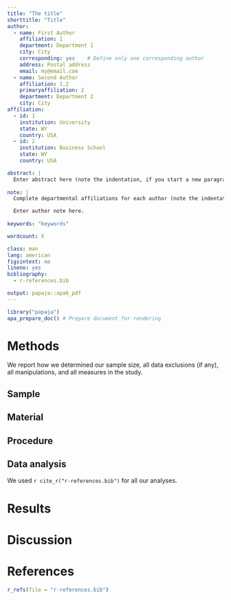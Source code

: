 ```yaml
---
title: "The title"
shorttitle: "Title"
author: 
  - name: First Author
    affiliation: 1
    department: Department 1
    city: City
    corresponding: yes    # Define only one corresponding author
    address: Postal address
    email: my@email.com
  - name: Second Author
    affiliation: 1,2
    primaryaffiliation: 2
    department: Department 2
    city: City
affiliation:
  - id: 1
    institution: University
    state: WY
    country: USA
  - id: 2
    institution: Business School
    state: WY
    country: USA

abstract: |
  Enter abstract here (note the indentation, if you start a new paragraph).
  
note: |  
  Complete departmental affiliations for each author (note the indentation, if you start a new paragraph).

  Enter author note here.
  
keywords: "keywords"

wordcount: X

class: man
lang: american
figsintext: no
lineno: yes
bibliography:
  - r-references.bib

output: papaja::apa6_pdf
---
```


```r
library("papaja")
apa_prepare_doc() # Prepare document for rendering
```


# Methods
We report how we determined our sample size, all data exclusions (if any), all manipulations, and all measures in the study. <!-- 21-word solution (Simmons, Nelson & Simonsohn, 2012; retrieved from http://ssrn.com/abstract=2160588) -->

## Sample

## Material

## Procedure

## Data analysis
We used `r cite_r("r-references.bib")` for all our analyses.


# Results

# Discussion

# References
```r
r_refs(file = "r-references.bib")
```
